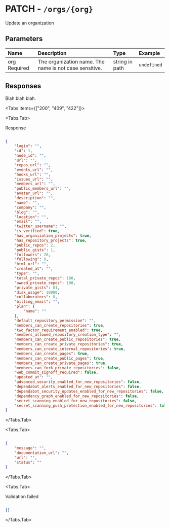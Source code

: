 
# PATCH - `/orgs/{org}`

Update an organization

## Parameters

| Name | Description | Type | Example |
| :---- | :---- | :---- | :---- |
| org <span class="bg-blue-100 text-blue-800 text-xs font-medium me-2 px-2.5 py-0.5 rounded dark:bg-blue-900 dark:text-blue-300">Required</span> | The organization name. The name is not case sensitive. | string in path | `undefined` |

## Responses

Blah blah blah.

<Tabs items={["200", "409", "422"]}>

<Tabs.Tab>

Response

```json

{
    "login": "",
    "id": 1,
    "node_id": "",
    "url": "",
    "repos_url": "",
    "events_url": "",
    "hooks_url": "",
    "issues_url": "",
    "members_url": "",
    "public_members_url": "",
    "avatar_url": "",
    "description": "",
    "name": "",
    "company": "",
    "blog": "",
    "location": "",
    "email": "",
    "twitter_username": "",
    "is_verified": true,
    "has_organization_projects": true,
    "has_repository_projects": true,
    "public_repos": 2,
    "public_gists": 1,
    "followers": 20,
    "following": 0,
    "html_url": "",
    "created_at": "",
    "type": "",
    "total_private_repos": 100,
    "owned_private_repos": 100,
    "private_gists": 81,
    "disk_usage": 10000,
    "collaborators": 8,
    "billing_email": "",
    "plan": {
        "name": ""
    },
    "default_repository_permission": "",
    "members_can_create_repositories": true,
    "two_factor_requirement_enabled": true,
    "members_allowed_repository_creation_type": "",
    "members_can_create_public_repositories": true,
    "members_can_create_private_repositories": true,
    "members_can_create_internal_repositories": true,
    "members_can_create_pages": true,
    "members_can_create_public_pages": true,
    "members_can_create_private_pages": true,
    "members_can_fork_private_repositories": false,
    "web_commit_signoff_required": false,
    "updated_at": "",
    "advanced_security_enabled_for_new_repositories": false,
    "dependabot_alerts_enabled_for_new_repositories": false,
    "dependabot_security_updates_enabled_for_new_repositories": false,
    "dependency_graph_enabled_for_new_repositories": false,
    "secret_scanning_enabled_for_new_repositories": false,
    "secret_scanning_push_protection_enabled_for_new_repositories": false
}

```

</Tabs.Tab>

<Tabs.Tab>



```json

{
    "message": "",
    "documentation_url": "",
    "url": "",
    "status": ""
}

```

</Tabs.Tab>

<Tabs.Tab>

Validation failed

```json

{}

```

</Tabs.Tab>

</Tabs>